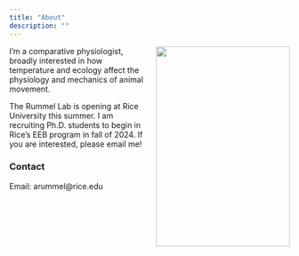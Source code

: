 ```yaml
---
title: "About"
description: ""
---
```


<img src="/images/field_crested.jpg" style="height: 360px; width: 240px; float: right; margin-left: 15px; margin-bottom: 30px; margin-top: 0px">

I'm a comparative physiologist, broadly interested in how temperature and ecology affect the physiology and mechanics of animal movement. 

The Rummel Lab is opening at Rice University this summer. I am recruiting Ph.D. students to begin in Rice's EEB program in fall of 2024. If you are interested, please email me! 

<h3>Contact</h3>

Email: arummel@rice.edu